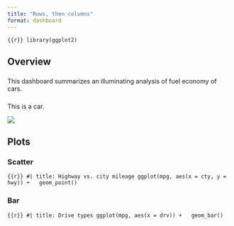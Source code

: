 ```yaml
---
title: "Rows, then columns"
format: dashboard
---
```


```{{r}}
library(ggplot2)
```

## Overview {orientation="rows"}

### 

This dashboard summarizes an illuminating analysis of fuel economy of cars.

### 

This is a car.

![](images/car.png){fig-alt="Illustration of a teal color car."}

## Plots {orientation="columns" scrolling="true"}

### Scatter

```{{r}}
#| title: Highway vs. city mileage
ggplot(mpg, aes(x = cty, y = hwy)) +
  geom_point()
```

### Bar

```{{r}}
#| title: Drive types
ggplot(mpg, aes(x = drv)) +
  geom_bar()
```
